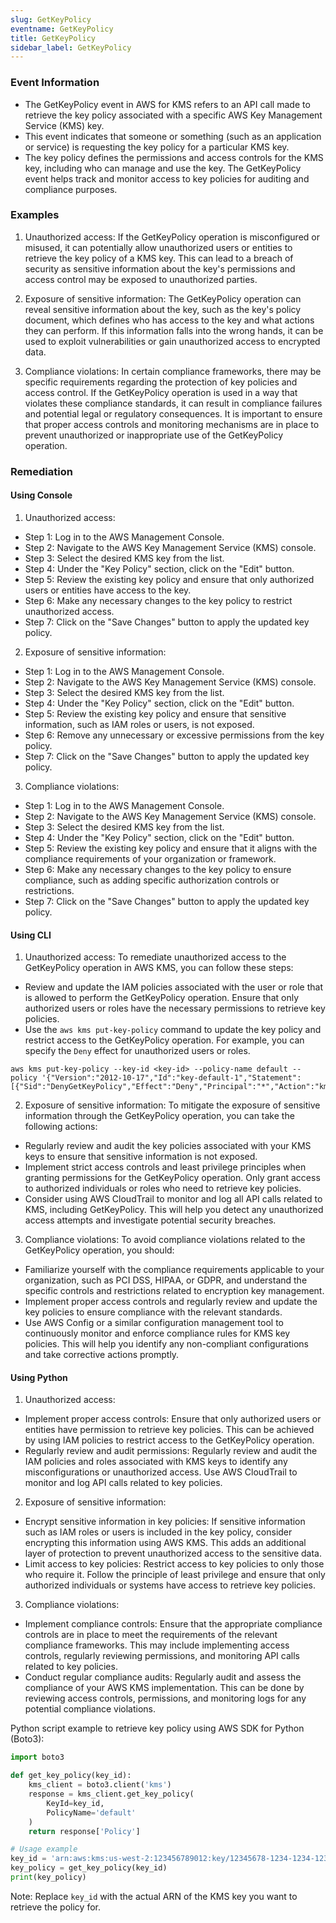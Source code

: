 ```yaml
--- 
slug: GetKeyPolicy
eventname: GetKeyPolicy
title: GetKeyPolicy
sidebar_label: GetKeyPolicy
---
```

                       
### Event Information

- The GetKeyPolicy event in AWS for KMS refers to an API call made to retrieve the key policy associated with a specific AWS Key Management Service (KMS) key.
- This event indicates that someone or something (such as an application or service) is requesting the key policy for a particular KMS key.
- The key policy defines the permissions and access controls for the KMS key, including who can manage and use the key. The GetKeyPolicy event helps track and monitor access to key policies for auditing and compliance purposes.


### Examples

1. Unauthorized access: If the GetKeyPolicy operation is misconfigured or misused, it can potentially allow unauthorized users or entities to retrieve the key policy of a KMS key. This can lead to a breach of security as sensitive information about the key's permissions and access control may be exposed to unauthorized parties.

2. Exposure of sensitive information: The GetKeyPolicy operation can reveal sensitive information about the key, such as the key's policy document, which defines who has access to the key and what actions they can perform. If this information falls into the wrong hands, it can be used to exploit vulnerabilities or gain unauthorized access to encrypted data.

3. Compliance violations: In certain compliance frameworks, there may be specific requirements regarding the protection of key policies and access control. If the GetKeyPolicy operation is used in a way that violates these compliance standards, it can result in compliance failures and potential legal or regulatory consequences. It is important to ensure that proper access controls and monitoring mechanisms are in place to prevent unauthorized or inappropriate use of the GetKeyPolicy operation.

### Remediation

#### Using Console

1. Unauthorized access:
- Step 1: Log in to the AWS Management Console.
- Step 2: Navigate to the AWS Key Management Service (KMS) console.
- Step 3: Select the desired KMS key from the list.
- Step 4: Under the "Key Policy" section, click on the "Edit" button.
- Step 5: Review the existing key policy and ensure that only authorized users or entities have access to the key.
- Step 6: Make any necessary changes to the key policy to restrict unauthorized access.
- Step 7: Click on the "Save Changes" button to apply the updated key policy.

2. Exposure of sensitive information:
- Step 1: Log in to the AWS Management Console.
- Step 2: Navigate to the AWS Key Management Service (KMS) console.
- Step 3: Select the desired KMS key from the list.
- Step 4: Under the "Key Policy" section, click on the "Edit" button.
- Step 5: Review the existing key policy and ensure that sensitive information, such as IAM roles or users, is not exposed.
- Step 6: Remove any unnecessary or excessive permissions from the key policy.
- Step 7: Click on the "Save Changes" button to apply the updated key policy.

3. Compliance violations:
- Step 1: Log in to the AWS Management Console.
- Step 2: Navigate to the AWS Key Management Service (KMS) console.
- Step 3: Select the desired KMS key from the list.
- Step 4: Under the "Key Policy" section, click on the "Edit" button.
- Step 5: Review the existing key policy and ensure that it aligns with the compliance requirements of your organization or framework.
- Step 6: Make any necessary changes to the key policy to ensure compliance, such as adding specific authorization controls or restrictions.
- Step 7: Click on the "Save Changes" button to apply the updated key policy.

#### Using CLI

1. Unauthorized access: To remediate unauthorized access to the GetKeyPolicy operation in AWS KMS, you can follow these steps:

- Review and update the IAM policies associated with the user or role that is allowed to perform the GetKeyPolicy operation. Ensure that only authorized users or roles have the necessary permissions to retrieve key policies.
- Use the `aws kms put-key-policy` command to update the key policy and restrict access to the GetKeyPolicy operation. For example, you can specify the `Deny` effect for unauthorized users or roles.

```
aws kms put-key-policy --key-id <key-id> --policy-name default --policy '{"Version":"2012-10-17","Id":"key-default-1","Statement":[{"Sid":"DenyGetKeyPolicy","Effect":"Deny","Principal":"*","Action":"kms:GetKeyPolicy","Resource":"*"}]}'
```

2. Exposure of sensitive information: To mitigate the exposure of sensitive information through the GetKeyPolicy operation, you can take the following actions:

- Regularly review and audit the key policies associated with your KMS keys to ensure that sensitive information is not exposed.
- Implement strict access controls and least privilege principles when granting permissions for the GetKeyPolicy operation. Only grant access to authorized individuals or roles who need to retrieve key policies.
- Consider using AWS CloudTrail to monitor and log all API calls related to KMS, including GetKeyPolicy. This will help you detect any unauthorized access attempts and investigate potential security breaches.

3. Compliance violations: To avoid compliance violations related to the GetKeyPolicy operation, you should:

- Familiarize yourself with the compliance requirements applicable to your organization, such as PCI DSS, HIPAA, or GDPR, and understand the specific controls and restrictions related to encryption key management.
- Implement proper access controls and regularly review and update the key policies to ensure compliance with the relevant standards.
- Use AWS Config or a similar configuration management tool to continuously monitor and enforce compliance rules for KMS key policies. This will help you identify any non-compliant configurations and take corrective actions promptly.

#### Using Python

1. Unauthorized access:
- Implement proper access controls: Ensure that only authorized users or entities have permission to retrieve key policies. This can be achieved by using IAM policies to restrict access to the GetKeyPolicy operation.
- Regularly review and audit permissions: Regularly review and audit the IAM policies and roles associated with KMS keys to identify any misconfigurations or unauthorized access. Use AWS CloudTrail to monitor and log API calls related to key policies.

2. Exposure of sensitive information:
- Encrypt sensitive information in key policies: If sensitive information such as IAM roles or users is included in the key policy, consider encrypting this information using AWS KMS. This adds an additional layer of protection to prevent unauthorized access to the sensitive data.
- Limit access to key policies: Restrict access to key policies to only those who require it. Follow the principle of least privilege and ensure that only authorized individuals or systems have access to retrieve key policies.

3. Compliance violations:
- Implement compliance controls: Ensure that the appropriate compliance controls are in place to meet the requirements of the relevant compliance frameworks. This may include implementing access controls, regularly reviewing permissions, and monitoring API calls related to key policies.
- Conduct regular compliance audits: Regularly audit and assess the compliance of your AWS KMS implementation. This can be done by reviewing access controls, permissions, and monitoring logs for any potential compliance violations.

Python script example to retrieve key policy using AWS SDK for Python (Boto3):

```python
import boto3

def get_key_policy(key_id):
    kms_client = boto3.client('kms')
    response = kms_client.get_key_policy(
        KeyId=key_id,
        PolicyName='default'
    )
    return response['Policy']

# Usage example
key_id = 'arn:aws:kms:us-west-2:123456789012:key/12345678-1234-1234-1234-123456789012'
key_policy = get_key_policy(key_id)
print(key_policy)
```

Note: Replace `key_id` with the actual ARN of the KMS key you want to retrieve the policy for.


 